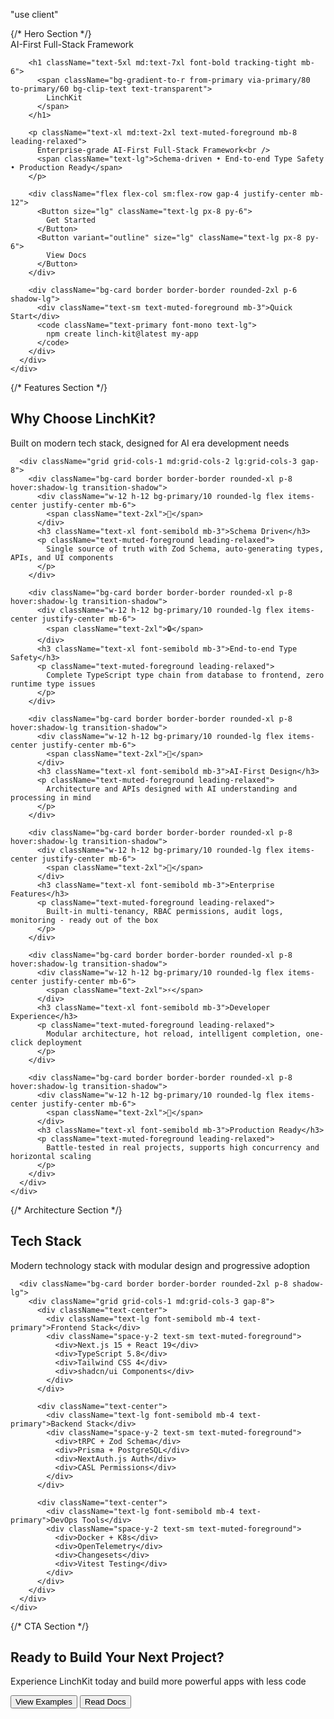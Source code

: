 "use client"


<div className="min-h-screen bg-gradient-to-b from-background to-muted/30">
  {/* Hero Section */}
  <section className="relative py-20 md:py-32">
    <div className="container mx-auto px-4">
      <div className="text-center max-w-4xl mx-auto">
        <div className="inline-flex items-center px-4 py-2 rounded-full bg-primary/10 text-primary text-sm font-medium mb-8">
          <span className="w-2 h-2 bg-primary rounded-full mr-2"></span>
          AI-First Full-Stack Framework
        </div>
        
        <h1 className="text-5xl md:text-7xl font-bold tracking-tight mb-6">
          <span className="bg-gradient-to-r from-primary via-primary/80 to-primary/60 bg-clip-text text-transparent">
            LinchKit
          </span>
        </h1>
        
        <p className="text-xl md:text-2xl text-muted-foreground mb-8 leading-relaxed">
          Enterprise-grade AI-First Full-Stack Framework<br />
          <span className="text-lg">Schema-driven • End-to-end Type Safety • Production Ready</span>
        </p>
        
        <div className="flex flex-col sm:flex-row gap-4 justify-center mb-12">
          <Button size="lg" className="text-lg px-8 py-6">
            Get Started
          </Button>
          <Button variant="outline" size="lg" className="text-lg px-8 py-6">
            View Docs
          </Button>
        </div>
        
        <div className="bg-card border border-border rounded-2xl p-6 shadow-lg">
          <div className="text-sm text-muted-foreground mb-3">Quick Start</div>
          <code className="text-primary font-mono text-lg">
            npm create linch-kit@latest my-app
          </code>
        </div>
      </div>
    </div>
  </section>

  {/* Features Section */}
  <section className="py-20 bg-muted/30">
    <div className="container mx-auto px-4">
      <div className="text-center mb-16">
        <h2 className="text-3xl md:text-4xl font-bold mb-4">Why Choose LinchKit?</h2>
        <p className="text-xl text-muted-foreground max-w-2xl mx-auto">
          Built on modern tech stack, designed for AI era development needs
        </p>
      </div>
      
      <div className="grid grid-cols-1 md:grid-cols-2 lg:grid-cols-3 gap-8">
        <div className="bg-card border border-border rounded-xl p-8 hover:shadow-lg transition-shadow">
          <div className="w-12 h-12 bg-primary/10 rounded-lg flex items-center justify-center mb-6">
            <span className="text-2xl">🎯</span>
          </div>
          <h3 className="text-xl font-semibold mb-3">Schema Driven</h3>
          <p className="text-muted-foreground leading-relaxed">
            Single source of truth with Zod Schema, auto-generating types, APIs, and UI components
          </p>
        </div>
        
        <div className="bg-card border border-border rounded-xl p-8 hover:shadow-lg transition-shadow">
          <div className="w-12 h-12 bg-primary/10 rounded-lg flex items-center justify-center mb-6">
            <span className="text-2xl">🔒</span>
          </div>
          <h3 className="text-xl font-semibold mb-3">End-to-end Type Safety</h3>
          <p className="text-muted-foreground leading-relaxed">
            Complete TypeScript type chain from database to frontend, zero runtime type issues
          </p>
        </div>
        
        <div className="bg-card border border-border rounded-xl p-8 hover:shadow-lg transition-shadow">
          <div className="w-12 h-12 bg-primary/10 rounded-lg flex items-center justify-center mb-6">
            <span className="text-2xl">🤖</span>
          </div>
          <h3 className="text-xl font-semibold mb-3">AI-First Design</h3>
          <p className="text-muted-foreground leading-relaxed">
            Architecture and APIs designed with AI understanding and processing in mind
          </p>
        </div>
        
        <div className="bg-card border border-border rounded-xl p-8 hover:shadow-lg transition-shadow">
          <div className="w-12 h-12 bg-primary/10 rounded-lg flex items-center justify-center mb-6">
            <span className="text-2xl">🏢</span>
          </div>
          <h3 className="text-xl font-semibold mb-3">Enterprise Features</h3>
          <p className="text-muted-foreground leading-relaxed">
            Built-in multi-tenancy, RBAC permissions, audit logs, monitoring - ready out of the box
          </p>
        </div>
        
        <div className="bg-card border border-border rounded-xl p-8 hover:shadow-lg transition-shadow">
          <div className="w-12 h-12 bg-primary/10 rounded-lg flex items-center justify-center mb-6">
            <span className="text-2xl">⚡</span>
          </div>
          <h3 className="text-xl font-semibold mb-3">Developer Experience</h3>
          <p className="text-muted-foreground leading-relaxed">
            Modular architecture, hot reload, intelligent completion, one-click deployment
          </p>
        </div>
        
        <div className="bg-card border border-border rounded-xl p-8 hover:shadow-lg transition-shadow">
          <div className="w-12 h-12 bg-primary/10 rounded-lg flex items-center justify-center mb-6">
            <span className="text-2xl">🚀</span>
          </div>
          <h3 className="text-xl font-semibold mb-3">Production Ready</h3>
          <p className="text-muted-foreground leading-relaxed">
            Battle-tested in real projects, supports high concurrency and horizontal scaling
          </p>
        </div>
      </div>
    </div>
  </section>

  {/* Architecture Section */}
  <section className="py-20">
    <div className="container mx-auto px-4">
      <div className="text-center mb-16">
        <h2 className="text-3xl md:text-4xl font-bold mb-4">Tech Stack</h2>
        <p className="text-xl text-muted-foreground">
          Modern technology stack with modular design and progressive adoption
        </p>
      </div>
      
      <div className="bg-card border border-border rounded-2xl p-8 shadow-lg">
        <div className="grid grid-cols-1 md:grid-cols-3 gap-8">
          <div className="text-center">
            <div className="text-lg font-semibold mb-4 text-primary">Frontend Stack</div>
            <div className="space-y-2 text-sm text-muted-foreground">
              <div>Next.js 15 + React 19</div>
              <div>TypeScript 5.8</div>
              <div>Tailwind CSS 4</div>
              <div>shadcn/ui Components</div>
            </div>
          </div>
          
          <div className="text-center">
            <div className="text-lg font-semibold mb-4 text-primary">Backend Stack</div>
            <div className="space-y-2 text-sm text-muted-foreground">
              <div>tRPC + Zod Schema</div>
              <div>Prisma + PostgreSQL</div>
              <div>NextAuth.js Auth</div>
              <div>CASL Permissions</div>
            </div>
          </div>
          
          <div className="text-center">
            <div className="text-lg font-semibold mb-4 text-primary">DevOps Tools</div>
            <div className="space-y-2 text-sm text-muted-foreground">
              <div>Docker + K8s</div>
              <div>OpenTelemetry</div>
              <div>Changesets</div>
              <div>Vitest Testing</div>
            </div>
          </div>
        </div>
      </div>
    </div>
  </section>

  {/* CTA Section */}
  <section className="py-20 bg-primary text-primary-foreground">
    <div className="container mx-auto px-4 text-center">
      <h2 className="text-3xl md:text-4xl font-bold mb-4">
        Ready to Build Your Next Project?
      </h2>
      <p className="text-xl opacity-90 mb-8 max-w-2xl mx-auto">
        Experience LinchKit today and build more powerful apps with less code
      </p>
      <div className="flex flex-col sm:flex-row gap-4 justify-center">
        <Button variant="secondary" size="lg" className="text-lg px-8 py-6">
          View Examples
        </Button>
        <Button variant="outline" size="lg" className="text-lg px-8 py-6 border-primary-foreground text-primary-foreground hover:bg-primary-foreground hover:text-primary">
          Read Docs
        </Button>
      </div>
    </div>
  </section>
</div>